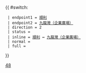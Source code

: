 {{ #switch: {{{format|}}}
  | endpoint1 = [[順利巴士總站|順利]]
  | endpoint2 = [[九龍灣公共運輸交匯處|九龍灣（企業廣場）]]
  | direction = 2
  | status = 
  | inline = [[順利巴士總站|順利]] ↔ [[九龍灣公共運輸交匯處|九龍灣（企業廣場）]]
  | normal =
  | full =
}}<noinclude>[[Category:九龍專線小巴路線模板|48]]</noinclude>
